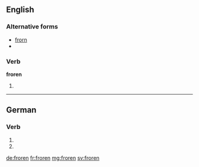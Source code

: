 ==English==

===Alternative forms===
* [[frorn]]
* {{R:Webster 1913|frorn}}

===Verb===
'''froren'''

# {{context|rare|lang=en}} {{past participle of|freeze|lang=en}}

----

==German==

===Verb===
{{head|de}}

# {{de-verb form of|frieren|1|p|v}}
# {{de-verb form of|frieren|3|p|v}}

[[de:froren]]
[[fr:froren]]
[[mg:froren]]
[[sv:froren]]